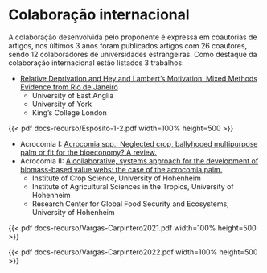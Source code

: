 
# Colaboração internacional

A colaboração desenvolvida pelo proponente é expressa em coautorias de artigos, nos últimos 3 anos foram publicados artigos com 26 coautores, sendo 12 colaboradores de universidades estrangeiras. Como destaque da colaboração internacional estão listados 3 trabalhos:

- [Relative Deprivation and Hey and Lambert’s Motivation: Mixed Methods Evidence from Rio de Janeiro](https://kclpure.kcl.ac.uk/portal/en/publications/relative-deprivation-and-hey-and-lamberts-motivation-mixed-method) 
  - University of East Anglia
  - University of York
  - King’s College London

{{< pdf docs-recurso/Esposito-1-2.pdf width=100% height=500 >}}

- Acrocomia I: [Acrocomia spp.: Neglected crop, ballyhooed multipurpose palm or fit for the bioeconomy? A review.](https://link.springer.com/article/10.1007%2Fs13593-021-00729-5)
- Acrocomia II: [A collaborative, systems approach for the development of biomass-based value webs: the case of the acrocomia palm.](https://doi.org/10.3390/land11101748) 
  - Institute of Crop Science, University of Hohenheim
  - Institute of Agricultural Sciences in the Tropics, University of Hohenheim
  - Research Center for Global Food Security and Ecosystems, University of Hohenheim

{{< pdf docs-recurso/Vargas-Carpintero2021.pdf width=100% height=500 >}}

{{< pdf docs-recurso/Vargas-Carpintero2022.pdf width=100% height=500 >}}


